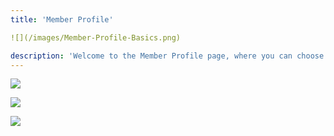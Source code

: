 ```yaml
---
title: 'Member Profile'

![](/images/Member-Profile-Basics.png)

description: 'Welcome to the Member Profile page, where you can choose what data to collect from your members as well as customize your onboarding form questions.'
---
```


![](/images/Member-Profile-Additional.png)

![](/images/Member-Profile-Questions.png)

![](/images/Member-Profile-Question-Templates.png) 

